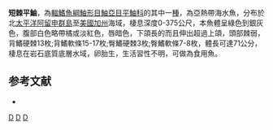 {{Speciesbox
| taxon = Sebastes brevispinis
| image = FMIB 39330 Sebastodes brevispinis (Bean).jpeg
| status = NE
| status_system = IUCN3.1
| binomial_authority =  [[Bean|Bean]], 1884
| synonyms = *''Sebastichthys proriger brevispinis, Bean, 1884''
*''Sebastodes brevispinis, Bean, 1884''
*''Sebastes brevispinus, Bean, 1884''
}}

'''短棘平鮋'''，為[[輻鰭魚綱|輻鰭魚綱]][[鮋形目|鮋形目]][[鮋亞目|鮋亞目]][[平鮋科|平鮋科]]的其中一[[種|種]]，為亞熱帶海水魚，分布於北[[太平洋|太平洋]][[阿留申群島|阿留申群島]]至[[美國|美國]][[加州|加州]]海域，棲息深度0-375公尺，本魚體呈綠色到銀灰色，腹部白色略帶橘或淡紅色，唇暗色，下頜長的而且伸出超過上頜，頭部棘弱，背鰭硬棘13枚;背鰭軟條15-17枚;臀鰭硬棘3枚;臀鰭軟條7-8枚，體長可達71公分，棲息在岩石底質底層水域，卵胎生，生活習性不明，可做為食用魚。

==参考文献==
*{{FishBase_species|genus=Sebastes|species=brevispinis|year=2014|month=6}}

{{taxonbar}}
[[Category:_1884年描述的鱼类|D]]
[[Category:食用魚|D]]
[[Category:平鮋屬|D]]